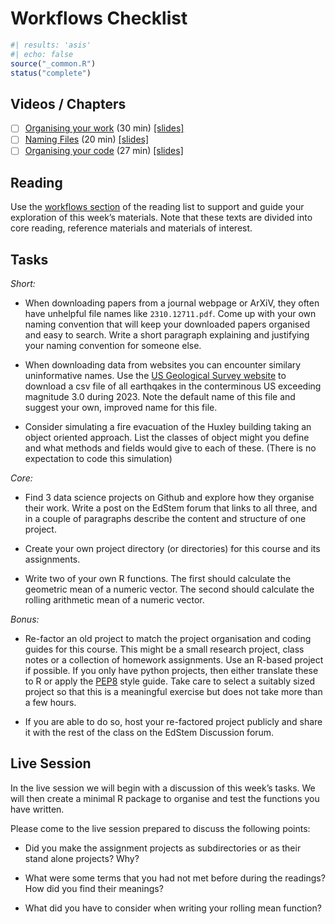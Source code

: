 # Workflows Checklist {#workflows-checklist .unnumbered}

```r
#| results: 'asis'
#| echo: false
source("_common.R")
status("complete")
```

## Videos / Chapters

- [ ] [Organising your work](https://imperial.cloud.panopto.eu/Panopto/Pages/Viewer.aspx?id=eb93df23-751e-4f79-8397-af72013634d0) (30 min) [[slides]](https://github.com/zakvarty/effective-data-science-slides-2022/raw/main/01-01-organising-your-work/01-01-organising-your-work.pdf)
- [ ] [Naming Files](https://imperial.cloud.panopto.eu/Panopto/Pages/Viewer.aspx?id=0f676fbc-3de6-490a-ac38-af7200ee1396) (20 min) [[slides]](https://github.com/zakvarty/effective-data-science-slides-2022/raw/main/01-02-naming-files/01-02-naming-files.pdf)
- [ ] [Organising your code](https://imperial.cloud.panopto.eu/Panopto/Pages/Viewer.aspx?id=572c25c0-4cac-4260-97fe-af7200ee1358) (27 min) [[slides]](https://github.com/zakvarty/effective-data-science-slides-2022/raw/main/01-03-organising-your-code/01-03-organising-your-code.pdf)
<!-- - [ ] Project Management (AY 2023/24 onward) -->

## Reading 

Use the [workflows section](#workflows-reading) of the reading list to support and guide your exploration of this week's materials. Note that these texts are divided into core reading, reference materials and materials of interest.  


## Tasks 

_Short:_

- When downloading papers from a journal webpage or ArXiV, they often have unhelpful file names like `2310.12711.pdf`. Come up with your own naming convention that will keep your downloaded papers organised and easy to search. Write a short paragraph explaining and justifying your naming convention for someone else.

- When downloading data from websites you can encounter similary uninformative names. Use the [US Geological Survey website](https://earthquake.usgs.gov/earthquakes/search/) to download a csv file of all earthqakes in the conterminous US exceeding magnitude 3.0 during 2023. Note the default name of this file and suggest your own, improved name for this file. 

- Consider simulating a fire evacuation of the Huxley building taking an object oriented approach. List the classes of object might you define and what methods and fields would give to each of these. (There is no expectation to code this simulation) 

_Core:_ 

-  Find 3  data science projects on Github and explore how they organise their work. Write a post on the EdStem forum that links to all three, and in a couple of paragraphs describe the content and structure of one project.

- Create your own project directory (or directories) for this course and its assignments.

- Write two of your own R functions. The first should calculate the geometric mean of a numeric vector. The second should calculate the rolling arithmetic mean of a numeric vector.


_Bonus:_

- Re-factor an old project to match the project organisation and coding guides for this course. This might be a small research project, class notes or a collection of homework assignments. Use an R-based project if possible. If you only have python projects, then either translate these to R or apply the [PEP8](https://peps.python.org/pep-0008/) style guide. Take care to select a suitably sized project so that this is a meaningful exercise but does not take more than a few hours. 

- If you are able to do so, host your re-factored project publicly and share it with the rest of the class on the EdStem Discussion forum. 


## Live Session 

In the live session we will begin with a discussion of this week's tasks. We will then create a minimal R package to organise and test the functions you have written. 


Please come to the live session prepared to discuss the following points: 

- Did you make the assignment projects as subdirectories or as their stand alone projects? Why? 

- What were some terms that you had not met before during the readings? How did you find their meanings?

- What did you have to consider when writing your rolling mean function?


